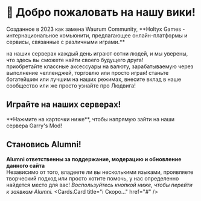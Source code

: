 
# 👋 Добро пожаловать на нашу вики!
<Callout type="info" emoji="ℹ️">
   Созданное в 2023 как замена Waurum Community, **Holtyx Games - интернациональное комьюнити, предлагающее онлайн-платформы и сервисы, связанные с различными играми.**
</Callout>

<ColorText text="➤ Знакомьтесь с новыми друзьями:" class="font-semibold text-orange-400" /> на наших серверах каждый день играют сотни людей, и мы уверены, что здесь вы сможете найти своего будущего друга!  
<ColorText text="➤ Станьте узнаваемым:" class="font-semibold text-orange-400" /> приобретайте классные аксессуары на валюту, зарабатываемую через выполнение челленджей, торговлю или просто играя! 
<ColorText text="➤ Достигайте различных целей:" class="font-semibold text-orange-400" /> станьте богатейшим или лучшим на наших режимах, внесите вклад в наше сообщество или же просто узнайте про Людвига!

<Cards>
  <Cards.Card title="🌐 Узнать больше" href="#" />
  <Cards.Card title="🧡 Поддержать нас" href="https://shop.holtyx.com/" />
  <Cards.Card title="🔔 Зайти на наш Дискорд" href="https://discord.gg/holtyx" />
</Cards>

## Играйте на наших серверах!
<Callout type="info" emoji="ℹ️">
   **Нажмите на карточки ниже**, чтобы напрямую зайти на наши сервера Garry's Mod!
</Callout>

<Cards>
  <Cards.Card title="🐻 Pedobear" href="steam://connect/57.128.22.118:27005" />
  <Cards.Card title="🪑 Prop Hunt" href="steam://connect/57.128.22.118:27015" />
  <Cards.Card title="💀 Deathrun [Июль 2024]" href="#" />
  <Cards.Card title="🌊 Surf [Август 2024]" href="#" />
  <Cards.Card title="🔫 gRoyale [4 квартал 2024]" href="#" />
  <Cards.Card title="☄️gMMO [4 квартал 2024]" href="#" />
</Cards>

## Становись Alumni!
**Alumni ответственны за поддержание, модерацию и обновление данного сайта**  
Независимо от того, владеете ли вы несколькими языками, проявляете творческий подход или просто хотите помочь, у нас определенно найдется место для вас!
*Воспользуйтесь кнопкой ниже, чтобы перейти к заявкам Alumni.*
<Cards>
  <Cards.Card title="ℹ️ Скоро..." href="#" />
</Cards>
